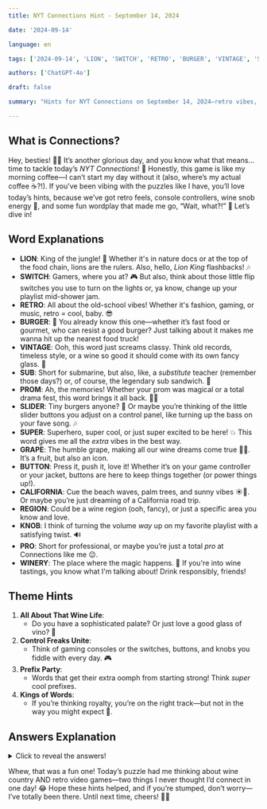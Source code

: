 ```yaml
---
title: NYT Connections Hint - September 14, 2024

date: '2024-09-14'

language: en

tags: ['2024-09-14', 'LION', 'SWITCH', 'RETRO', 'BURGER', 'VINTAGE', 'SUB', 'PROM', 'SLIDER', 'SUPER', 'GRAPE', 'BUTTON', 'CALIFORNIA', 'REGION', 'KNOB', 'PRO', 'WINERY']

authors: ['ChatGPT-4o']

draft: false

summary: "Hints for NYT Connections on September 14, 2024—retro vibes, wine talk, and more..."

---
```


## What is Connections?

Hey, besties! 💁‍♀️ It’s another glorious day, and you know what that means… time to tackle today’s *NYT Connections*! 🎉 Honestly, this game is like my morning coffee—I can’t start my day without it (also, where’s my actual coffee ☕?!). If you’ve been vibing with the puzzles like I have, you’ll love today’s hints, because we’ve got retro feels, console controllers, wine snob energy 🍷, and some fun wordplay that made me go, “Wait, what?!” 🤯 Let’s dive in!

## Word Explanations

- **LION**: King of the jungle! 🦁 Whether it's in nature docs or at the top of the food chain, lions are the rulers. Also, hello, *Lion King* flashbacks! 🎶  
- **SWITCH**: Gamers, where you at? 🎮 But also, think about those little flip switches you use to turn on the lights or, ya know, change up your playlist mid-shower jam.  
- **RETRO**: All about the old-school vibes! Whether it's fashion, gaming, or music, retro = cool, baby. 😎  
- **BURGER**: 🍔 You already know this one—whether it’s fast food or gourmet, who can resist a good burger? Just talking about it makes me wanna hit up the nearest food truck!  
- **VINTAGE**: Ooh, this word just screams classy. Think old records, timeless style, or a wine so good it should come with its own fancy glass. 🥂  
- **SUB**: Short for submarine, but also, like, a *substitute* teacher (remember those days?) or, of course, the legendary sub sandwich. 🥪  
- **PROM**: Ah, the memories! Whether your prom was magical or a total drama fest, this word brings it all back. 💃✨  
- **SLIDER**: Tiny burgers anyone? 🍔 Or maybe you’re thinking of the little slider buttons you adjust on a control panel, like turning up the bass on your fave song. 🎶  
- **SUPER**: Superhero, super cool, or just super excited to be here! 💥 This word gives me all the *extra* vibes in the best way.  
- **GRAPE**: The humble grape, making all our wine dreams come true 🍇🍷. It’s a fruit, but also an icon.  
- **BUTTON**: Press it, push it, love it! Whether it’s on your game controller or your jacket, buttons are here to keep things together (or power things up!).  
- **CALIFORNIA**: Cue the beach waves, palm trees, and sunny vibes ☀️🌴. Or maybe you’re just dreaming of a California road trip.  
- **REGION**: Could be a wine region (ooh, fancy), or just a specific area you know and love.  
- **KNOB**: I think of turning the volume *way* up on my favorite playlist with a satisfying twist. 🔊  
- **PRO**: Short for professional, or maybe you’re just a total *pro* at Connections like me 😉.  
- **WINERY**: The place where the magic happens. 🍇 If you're into wine tastings, you know what I'm talking about! Drink responsibly, friends!

## Theme Hints

1. **All About That Wine Life**:  
   - Do you have a sophisticated palate? Or just love a good glass of vino? 🍷  
2. **Control Freaks Unite**:  
   - Think of gaming consoles or the switches, buttons, and knobs you fiddle with every day. 🎮  
3. **Prefix Party**:  
   - Words that get their extra oomph from starting strong! Think *super* cool prefixes.  
4. **Kings of Words**:  
   - If you’re thinking royalty, you’re on the right track—but not in the way you might expect 👑.

## Answers Explanation

<details>
  <summary>Click to reveal the answers!</summary>

- **All About That Wine Life**: GRAPE, REGION, VINTAGE, WINERY  
   - This is for all my wine lovers out there 🍷! You’ve got the grape that starts it all, the region that gives it its special flavor, the vintage that shows its age, and the winery where all the magic happens. Whether you’re a wine connoisseur or just love a good Friday night glass, this one’s for you!  

- **Control Freaks Unite**: BUTTON, KNOB, SLIDER, SWITCH  
   - All the things you press, twist, slide, or flip. If you’ve ever played video games or adjusted the settings on your stereo, you’ve used these. 🎮  

- **Prefix Party**: PRO, RETRO, SUB, SUPER  
   - These prefixes add flair to any word they touch. Whether you’re going *pro* or keeping things *retro*, these words know how to start off strong! 💥  

- **Kings of Words**: BURGER, CALIFORNIA, LION, PROM  
   - The "king" connection here is subtle but super fun. Burger King, California King (the mattress), Lion King (obvi 🦁), and Prom King (who didn't dream of that crown?!). These are the real royalty of words! 👑

</details>

Whew, that was a fun one! Today’s puzzle had me thinking about wine country AND retro video games—two things I never thought I’d connect in one day! 😂 Hope these hints helped, and if you’re stumped, don’t worry—I’ve totally been there. Until next time, cheers! 🥂💖